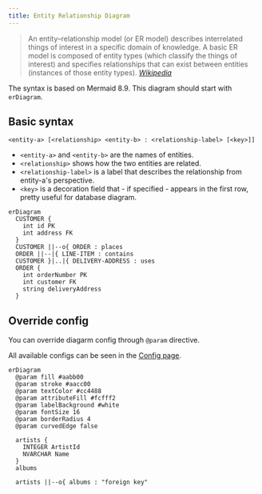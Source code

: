 ```yaml
---
title: Entity Relationship Diagram
---
```


> An entity–relationship model (or ER model) describes interrelated things of interest in a specific domain of knowledge. A basic ER model is composed of entity types (which classify the things of interest) and specifies relationships that can exist between entities (instances of those entity types).
> <cite><a href="https://en.wikipedia.org/wiki/Entity%E2%80%93relationship_model">Wikipedia</a></cite>

The syntax is based on Mermaid 8.9. This diagram should start with `erDiagram`.

## Basic syntax

```
<entity-a> [<relationship> <entity-b> : <relationship-label> [<key>]]
```

- `<entity-a>` and `<entity-b>` are the names of entities.
- `<relationship>` shows how the two entities are related.
- `<relationship-label>` is a label that describes the relationship from entity-a's perspective.
- `<key>` is a decoration field that - if specified - appears in the first row, pretty useful for database diagram.

```pintora play
erDiagram
  CUSTOMER {
    int id PK
    int address FK
  }
  CUSTOMER ||--o{ ORDER : places
  ORDER ||--|{ LINE-ITEM : contains
  CUSTOMER }|..|{ DELIVERY-ADDRESS : uses
  ORDER {
    int orderNumber PK
    int customer FK
    string deliveryAddress
  }
```

## Override config

You can override diagarm config through `@param` directive.

All available configs can be seen in the [Config page](../configuration/config.md#er).

```pintora play
erDiagram
  @param fill #aabb00
  @param stroke #aacc00
  @param textColor #cc4488
  @param attributeFill #fcfff2
  @param labelBackground #white
  @param fontSize 16
  @param borderRadius 4
  @param curvedEdge false

  artists {
    INTEGER ArtistId
    NVARCHAR Name
  }
  albums

  artists ||--o{ albums : "foreign key"
```
